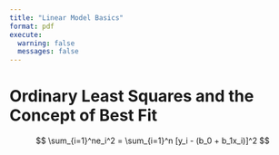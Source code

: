 ---
title: "Linear Model Basics"
format: pdf
execute:
  warning: false
  messages: false
---

# Ordinary Least Squares and the Concept of Best Fit



$$
\sum_{i=1}^ne_i^2 = \sum_{i=1}^n [y_i - (b_0 + b_1x_i)]^2
$$




